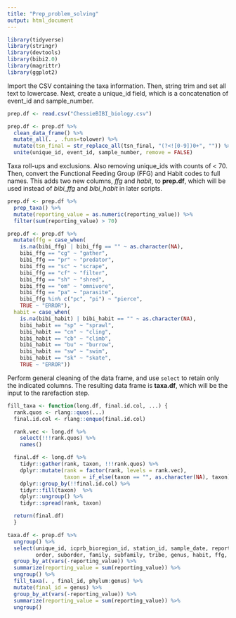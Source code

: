 ```yaml
---
title: "Prep_problem_solving"
output: html_document
---
```


```r
library(tidyverse)
library(stringr)
library(devtools)
library(bibi2.0) 
library(magrittr)
library(ggplot2)
```
Import the CSV containing the taxa information. Then, string trim and set all text to lowercase. Next, create a unique_id field, which is a concatenation of event_id and sample_number.
```r
prep.df <- read.csv("ChessieBIBI_biology.csv")

prep.df <- prep.df %>%
  clean_data_frame() %>%
  mutate_all(. , .funs=tolower) %>%
  mutate(tsn_final = str_replace_all(tsn_final, "(?<![0-9])0+", "")) %>%
  unite(unique_id, event_id, sample_number, remove = FALSE)
```
Taxa roll-ups and exclusions. Also removing unique_ids with counts of < 70. Then, convert the Functional Feeding Group (FFG) and Habit codes to full names. This adds two new columns, *ffg* and *habit*, to **prep.df**, which will be used instead of *bibi_ffg* and *bibi_habit* in later scripts.
```r
prep.df <- prep.df %>%
  prep_taxa() %>%
  mutate(reporting_value = as.numeric(reporting_value)) %>%
  filter(sum(reporting_value) > 70)

prep.df <- prep.df %>%
  mutate(ffg = case_when(
    is.na(bibi_ffg) | bibi_ffg == "" ~ as.character(NA),
    bibi_ffg == "cg" ~ "gather",
    bibi_ffg == "pr" ~ "predator",
    bibi_ffg == "sc" ~ "scrape",
    bibi_ffg == "cf" ~ "filter",
    bibi_ffg == "sh" ~ "shred",
    bibi_ffg == "om" ~ "omnivore",
    bibi_ffg == "pa" ~ "parasite",
    bibi_ffg %in% c("pc", "pi") ~ "pierce",
    TRUE ~ "ERROR"),
  habit = case_when(
    is.na(bibi_habit) | bibi_habit == "" ~ as.character(NA),
    bibi_habit == "sp" ~ "sprawl",
    bibi_habit == "cn" ~ "cling",
    bibi_habit == "cb" ~ "climb",
    bibi_habit == "bu" ~ "burrow",
    bibi_habit == "sw" ~ "swim",
    bibi_habit == "sk" ~ "skate",
    TRUE ~ "ERROR"))
```
Perform general cleaning of the data frame, and use `select` to retain only the indicated columns. The resulting data frame is **taxa.df**, which will be the input to the rarefaction step.
```r
fill_taxa <- function(long.df, final.id.col, ...) {
  rank.quos <- rlang::quos(...)
  final.id.col <- rlang::enquo(final.id.col)

  rank.vec <- long.df %>%
    select(!!!rank.quos) %>%
    names()

  final.df <- long.df %>%
    tidyr::gather(rank, taxon, !!!rank.quos) %>%
    dplyr::mutate(rank = factor(rank, levels = rank.vec),
                  taxon = if_else(taxon == "", as.character(NA), taxon)) %>%
    dplyr::group_by(!!final.id.col) %>%
    tidyr::fill(taxon)  %>%
    dplyr::ungroup() %>%
    tidyr::spread(rank, taxon)

  return(final.df)
  }

taxa.df <- prep.df %>% 
  ungroup() %>% 
  select(unique_id, icprb_bioregion_id, station_id, sample_date, reporting_value, final_id, phylum, subphylum, class, subclass, 
         order, suborder, family, subfamily, tribe, genus, habit, ffg, bibi_tv, aspt) %>%   
  group_by_at(vars(-reporting_value)) %>%
  summarize(reporting_value = sum(reporting_value)) %>%
  ungroup() %>%
  fill_taxa(. , final_id, phylum:genus) %>%
  mutate(final_id = genus) %>% 
  group_by_at(vars(-reporting_value)) %>%
  summarize(reporting_value = sum(reporting_value)) %>%
  ungroup()
```
